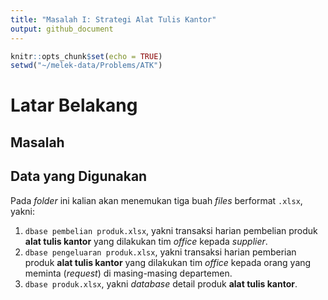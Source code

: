 ```yaml
---
title: "Masalah I: Strategi Alat Tulis Kantor"
output: github_document
---
```


```r
knitr::opts_chunk$set(echo = TRUE)
setwd("~/melek-data/Problems/ATK")
```

# Latar Belakang

## Masalah

## Data yang Digunakan

Pada _folder_ ini kalian akan menemukan tiga buah _files_ berformat `.xlsx`, yakni:

1. `dbase pembelian produk.xlsx`, yakni transaksi harian pembelian produk __alat tulis kantor__ yang dilakukan tim _office_ kepada _supplier_.
1. `dbase pengeluaran produk.xlsx`, yakni transaksi harian pemberian produk __alat tulis kantor__ yang dilakukan tim _office_ kepada orang yang meminta (_request_) di masing-masing departemen. 
1. `dbase produk.xlsx`, yakni _database_ detail produk __alat tulis kantor__.

